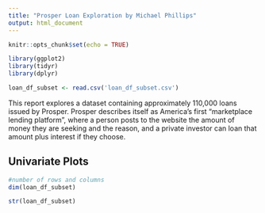 ```yaml
---
title: "Prosper Loan Exploration by Michael Phillips"
output: html_document
---
```


```r
knitr::opts_chunk$set(echo = TRUE)
```


```r
library(ggplot2)
library(tidyr)
library(dplyr)

loan_df_subset <- read.csv('loan_df_subset.csv')
```

This report explores a dataset containing approximately 110,000 loans issued by Prosper. Prosper describes itself as America's first "marketplace lending platform", where a person posts to the website the amount of money they are seeking and the reason, and a private investor can loan that amount plus interest if they choose. 

## Univariate Plots

```r
#number of rows and columns
dim(loan_df_subset)
```

```r
str(loan_df_subset)
```

```r

```









